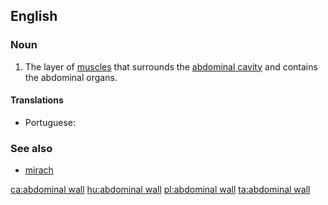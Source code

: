 ==English==
{{wikipedia}}

===Noun===
{{en-noun|head=[[abdominal]] [[wall]]}}

# The layer of [[muscle]]s that surrounds the [[abdominal cavity]] and contains the abdominal organs.

====Translations====
{{trans-top|muscles that surround the abdominal cavity}}
* Portuguese: {{t|pt|parede abdominal|f}}
{{trans-mid}}
{{trans-bottom}}

===See also===
* [[mirach]]

[[ca:abdominal wall]]
[[hu:abdominal wall]]
[[pl:abdominal wall]]
[[ta:abdominal wall]]